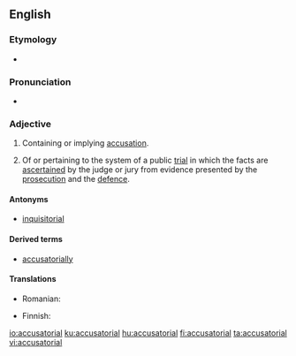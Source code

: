 ==English==

===Etymology===
* {{suffix|accusatory|ial|lang=en}}

===Pronunciation===
* {{a|US}} {{IPA|/ə.ˌkju.zə.ˈtɔɹ.i.əl/|lang=en}}

===Adjective===
{{en-adj}}

# Containing or implying [[accusation]].
# {{label|en|legal}} Of or pertaining to the system of a public [[trial]] in which the facts are [[ascertain|ascertained]] by the judge or jury from evidence presented by the [[prosecution]] and the [[defence]].

====Antonyms====
* [[inquisitorial]]

====Derived terms====
* [[accusatorially]]

====Translations====
{{trans-top|Containing or implying accusation}}
{{trans-mid}}
* Romanian: {{t+|ro|acuzator}}
{{trans-bottom}}

{{trans-top|Of or pertaining to the public trial system}}
* Finnish: {{t+|fi|akkusatorinen}}
{{trans-mid}}
{{trans-bottom}}

[[io:accusatorial]]
[[ku:accusatorial]]
[[hu:accusatorial]]
[[fi:accusatorial]]
[[ta:accusatorial]]
[[vi:accusatorial]]